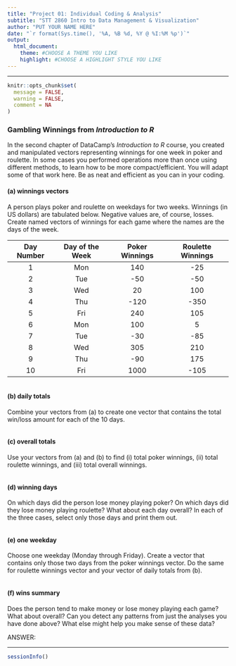 ```yaml
---
title: "Project 01: Individual Coding & Analysis"
subtitle: "STT 2860 Intro to Data Management & Visualization" 
author: "PUT YOUR NAME HERE"
date: "`r format(Sys.time(), '%A, %B %d, %Y @ %I:%M %p')`"
output: 
  html_document: 
    theme: #CHOOSE A THEME YOU LIKE
    highlight: #CHOOSE A HIGHLIGHT STYLE YOU LIKE
---
```


<hr>

```r
knitr::opts_chunk$set(
  message = FALSE,
  warning = FALSE,
  comment = NA
)
```

### Gambling Winnings from *Introduction to R*

In the second chapter of DataCamp's *Introduction to R* course, you created and manipulated vectors representing winnings for one week in poker and roulette. In some cases you performed operations more than once using different methods, to learn how to be more compact/efficient. You will adapt some of that work here. Be as neat and efficient as you can in your coding.

#### (a) winnings vectors

A person plays poker and roulette on weekdays for two weeks. Winnings (in US dollars) are tabulated below. Negative values are, of course, losses. Create named vectors of winnings for each game where the names are the days of the week. 

| Day Number | Day of the Week | Poker Winnings | Roulette Winnings |
|:----------:|:---------------:|:--------------:|:-----------------:|
|      1     |       Mon       |       140      |        -25        | 
|      2     |       Tue       |       -50      |        -50        |
|      3     |       Wed       |        20      |        100        |
|      4     |       Thu       |      -120      |       -350        |
|      5     |       Fri       |       240      |        105        |
|      6     |       Mon       |       100      |          5        |
|      7     |       Tue       |       -30      |        -85        |
|      8     |       Wed       |       305      |        210        |
|      9     |       Thu       |       -90      |        175        |
|     10     |       Fri       |      1000      |       -105        |

```r

```

#### (b) daily totals

Combine your vectors from (a) to create one vector that contains the total win/loss amount for each of the 10 days.

```r

```

#### (c) overall totals

Use your vectors from (a) and (b) to find (i) total poker winnings, (ii) total roulette winnings, and (iii) total overall winnings.

```r

```

#### (d) winning days

On which days did the person lose money playing poker? On which days did they lose money playing roulette? What about each day overall? In each of the three cases, select only those days and print them out.

```r

```

#### (e) one weekday

Choose one weekday (Monday through Friday). Create a vector that contains only those two days from the poker winnings vector. Do the same for roulette winnings vector and your vector of daily totals from (b).

```r

```

#### (f) wins summary

Does the person tend to make money or lose money playing each game? What about overall? Can you detect any patterns from just the analyses you have done above? What else might help you make sense of these data?

ANSWER:


***
```r
sessionInfo()
```

